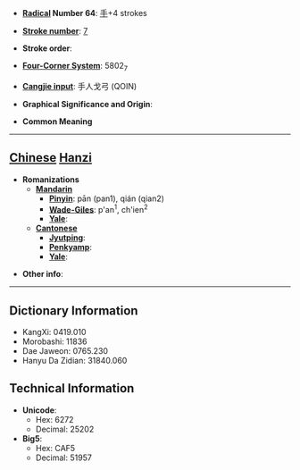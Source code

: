 * '''[[Wiktionary:Chinese radical index| Radical]] Number 64''': [[Wiktionary:Chinese radical index 手|手]]+4 strokes

* '''[[Wiktionary:Chinese total strokes index|Stroke number]]''': [[Wiktionary:Chinese total strokes index 7|7]]

* '''Stroke order''': 

* '''[[Wiktionary:Chinese four corner index|Four-Corner System]]''': 5802<sub>7</sub>

* '''[[Wiktionary:Chinese Cangjie index|Cangjie input]]''': 手人戈弓 (QOIN)

* '''Graphical Significance and Origin''': 

* '''Common Meaning'''

----

== [[Chinese]] [[Hanzi]] ==

* '''Romanizations'''
** '''[[Mandarin]]'''
*** '''[[Pinyin]]''': pān (pan1), qián (qian2)
*** '''[[Wade-Giles]]''': p'an<sup>1</sup>, ch'ien<sup>2</sup>
*** '''[[Yale]]''': 
** '''[[Cantonese]]'''
*** '''[[Jyutping]]''':
*** '''[[Penkyamp]]''': 
*** '''[[Yale]]''': 

* '''Other info''': 

----

== Dictionary Information ==

* KangXi: 0419.010
* Morobashi: 11836
* Dae Jaweon: 0765.230
* Hanyu Da Zidian: 31840.060

== Technical Information ==

* '''Unicode''':
** Hex: 6272
** Decimal: 25202
* '''Big5''':
** Hex: CAF5
** Decimal: 51957